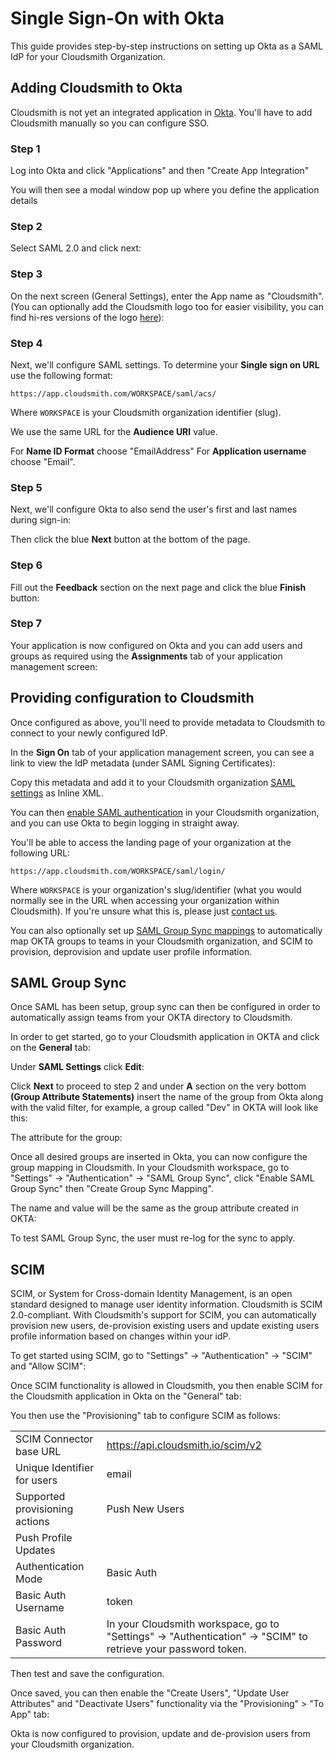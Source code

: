 
# Single Sign-On with Okta

This guide provides step-by-step instructions on setting up Okta as a SAML IdP for your Cloudsmith Organization.

## Adding Cloudsmith to Okta

Cloudsmith is not yet an integrated application in [Okta](https://www.okta.com/). You'll have to add Cloudsmith manually so you can configure SSO.

### Step 1
Log into Okta and click "Applications" and then "Create App Integration"

<BlockImage src={imgc6fa9a9_okta_create_app_integration} alt=""></BlockImage>

You will then see a modal window pop up where you define the application details

### Step 2
Select SAML 2.0 and click next:

<BlockImage src={img6476b61_okta_create_app_integration_modal} alt=""></BlockImage>

### Step 3
On the next screen (General Settings), enter the App name as "Cloudsmith". (You can optionally add the Cloudsmith logo too for easier visibility, you can find hi-res versions of the logo [here](https://cloudsmith.com/company/brand)):

<BlockImage src={img48b6395_okta_create_app_integration_step1} alt=""></BlockImage>

### Step 4
Next, we'll configure SAML settings. To determine your **Single sign on URL** use the following format:

```
https://app.cloudsmith.com/WORKSPACE/saml/acs/
```

Where `WORKSPACE` is your Cloudsmith organization identifier (slug).

We use the same URL for the **Audience URI** value.

For **Name ID Format** choose "EmailAddress"
For **Application username** choose "Email".

<BlockImage src={img4e5b80b_okta_create_app_integration_step2} alt=""></BlockImage>

### Step 5
Next, we'll configure Okta to also send the user's first and last names during sign-in:

<BlockImage src={img3d740f0_okta_create_app_integration_sttribute_statements} alt=""></BlockImage>

Then click the blue **Next** button at the bottom of the page.

### Step 6
Fill out the **Feedback** section on the next page and click the blue **Finish** button:

<BlockImage src={imge16e76b_okta_create_app_integration_step3} alt=""></BlockImage>

### Step 7
Your application is now configured on Okta and you can add users and groups as required using the **Assignments** tab of your application management screen:

<BlockImage src={imgd48b24a_okta_assign_people} alt=""></BlockImage>

## Providing configuration to Cloudsmith

Once configured as above, you'll need to provide metadata to Cloudsmith to connect to your newly configured IdP.

In the **Sign On** tab of your application management screen, you can see a link to view the IdP metadata (under SAML Signing Certificates):

<BlockImage src={img636281f_okta_saml_metadata} alt=""></BlockImage>


Copy this metadata and add it to your Cloudsmith organization [SAML settings](/authentication/single-sign-on) as Inline XML.

You can then [enable SAML authentication](/authentication/single-sign-on#enable-saml) in your Cloudsmith organization, and you can use Okta to begin logging in straight away.

You'll be able to access the landing page of your organization at the following URL:

```
https://app.cloudsmith.com/WORKSPACE/saml/login/
```

Where `WORKSPACE` is your organization's slug/identifier (what you would normally see in the URL when accessing your organization within Cloudsmith). If you're unsure what this is, please just [contact us](https://cloudsmith.com/company/contact-us).

You can also optionally set up [SAML Group Sync mappings](/authentication/single-sign-on) to automatically map OKTA groups to teams in your Cloudsmith organization, and SCIM to provision, deprovision and update user profile information.

## SAML Group Sync

Once SAML has been setup, group sync can then be configured in order to automatically assign teams from your OKTA directory to Cloudsmith.

In order to get started, go to your Cloudsmith application in OKTA and click on the **General** tab:

<BlockImage src={imgaa6b34a_image} alt=""></BlockImage>

Under **SAML Settings** click **Edit**:

<BlockImage src={imgd1568be_image} alt=""></BlockImage>

Click **Next** to proceed to step 2 and under **A** section on the very bottom **(Group Attribute Statements)** insert the name of the group from Okta along with the valid filter, for example, a group called "Dev" in OKTA will look like this:

<BlockImage src={img1430b35_image} alt=""></BlockImage>

The attribute for the group:

<BlockImage src={img04b7376_image} alt=""></BlockImage>

Once all desired groups are inserted in Okta, you can now configure the group mapping in Cloudsmith. In your Cloudsmith workspace, go to "Settings" -> "Authentication" -> "SAML Group Sync", click "Enable SAML Group Sync" then "Create Group Sync Mapping".

The name and value will be the same as the group attribute created in OKTA:

<BlockImage src={img_sso_with_okta_screenshot4} alt=""></BlockImage>

<Note variant="note">
  To test SAML Group Sync, the user must re-log for the sync to apply.
</Note>

## SCIM

SCIM, or System for Cross-domain Identity Management, is an open standard designed to manage user identity information. Cloudsmith is SCIM 2.0-compliant. With Cloudsmith's support for SCIM, you can automatically provision new users, de-provision existing users and update existing users profile information based on changes within your idP.

To get started using SCIM, go to "Settings" -> "Authentication" -> "SCIM" and "Allow SCIM":

<BlockImage src={img_sso_okta_scim_edited} alt=""></BlockImage>

Once SCIM functionality is allowed in Cloudsmith, you then enable SCIM for the Cloudsmith application in Okta on the "General" tab:

<BlockImage src={imgae20261_Screenshot_2022_11_15_at_10_00_08} alt=""></BlockImage>

You then use the "Provisioning" tab to configure SCIM as follows:

<BlockImage src={imga4625db_Provisioning} alt=""></BlockImage>

|||
|:---|:---|
|SCIM Connector base URL|https://api.cloudsmith.io/scim/v2|
|Unique Identifier for users|email|
|Supported provisioning actions|Push New Users
Push Profile Updates|
|Authentication Mode|Basic Auth|
|Basic Auth Username|token|
|Basic Auth Password|In your Cloudsmith workspace, go to "Settings" -> "Authentication" -> "SCIM" to retrieve your password token.|

Then test and save the configuration.

Once saved, you can then enable the "Create Users", "Update User Attributes" and "Deactivate Users" functionality via the "Provisioning" > "To App" tab:

<BlockImage src={img93fc9ed_To_app} alt=""></BlockImage>

Okta is now configured to provision, update and de-provision users from your Cloudsmith organization.
